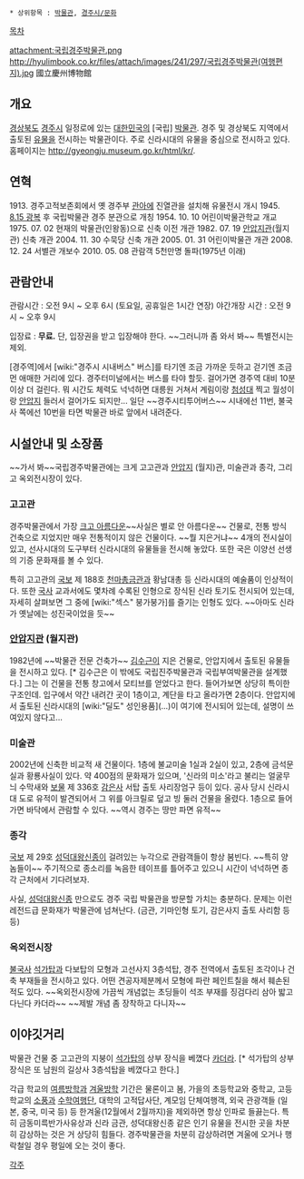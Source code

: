  * 상위항목 : [[박물관]], [[경주시/문화]]

[[목차]]

attachment:국립경주박물관.png
http://hyulimbook.co.kr/files/attach/images/241/297/국립경주박물관(여행편지).jpg 國立慶州博物館

== 개요 ==
[[경상북도]] [[경주시]] 일정로에 있는 [[대한민국]]의 [국립] [[박물관]]. 경주 및 경상북도 지역에서 출토된 [[유물]]을 전시하는 박물관이다. 주로 신라시대의 유물을 중심으로 전시하고 있다. 홈페이지는 [[http://gyeongju.museum.go.kr/html/kr/]].

== 연혁 ==
1913. 경주고적보존회에서 옛 경주부 [[관아]]에 진열관을 설치해 유물전시 개시
1945. [[8.15 광복]] 후 국립박물관 경주 분관으로 개칭
1954. 10. 10 어린이박물관학교 개교
1975. 07. 02 현재의 박물관(인왕동)으로 신축 이전 개관
1982. 07. 19 [[안압지]]관(월지관) 신축 개관
2004. 11. 30 수묵당 신축 개관
2005. 01. 31 어린이박물관 개관
2008. 12. 24 서별관 개보수
2010. 05. 08 관람객 5천만명 돌파(1975년 이래)

== 관람안내 ==
관람시간 : 오전 9시 ~ 오후 6시 (토요일, 공휴일은 1시간 연장)
야간개장 시간 : 오전 9시 ~ 오후 9시

입장료 : '''무료.''' 단, 입장권을 받고 입장해야 한다. ~~그러니까 좀 와서 봐~~ 특별전시는 제외.

[경주역]에서 [wiki:"경주시 시내버스" 버스]를 타기엔 조금 가까운 듯하고 걷기엔 조금 먼 애매한 거리에 있다. 경주터미널에서는 버스를 타야 할듯. 걸어가면 경주역 대비 10분 이상 더 걸린다. 뭐 시간도 체력도 넉넉하면 대릉원 거쳐서 계림이랑 [[첨성대]] 찍고 월성이랑 [[안압지]] 들러서 걸어가도 되지만... 일단 ~~경주시티투어버스~~ 시내에선 11번, 불국사 쪽에선 10번을 타면 박물관 바로 앞에서 내려준다.

== 시설안내 및 소장품 ==
~~가서 봐~~국립경주박물관에는 크게 고고관과 [[안압지]] (월지)관, 미술관과 종각, 그리고 옥외전시장이 있다.

=== 고고관 ===
경주박물관에서 가장 [[크고 아름다운]]~~사실은 별로 안 아름다운~~ 건물로, 전통 방식 건축으로 지었지만 매우 전통적이지 않은 건물이다. ~~뭘 지은거냐~~ 4개의 전시실이 있고, 선사시대의 도구부터 신라시대의 유물들을 전시해 놓았다. 또한 국은 이양선 선생의 기증 문화재를 볼 수 있다.

특히 고고관의 [[국보]] 제 188호 [[천마총]]금관과 황남대총 등 신라시대의 예술품이 인상적이다. 또한 [[국사]] 교과서에도 몇차례 수록된 인형으로 장식된 신라 토기도 전시되어 있는데, 자세히 살펴보면 그 중에 [wiki:"섹스" 붕가붕가]를 즐기는 인형도 있다. ~~아마도 신라가 옛날에는 성진국이었을 듯~~

=== [[안압지]]관 (월지관) ===
1982년에 ~~박물관 전문 건축가~~ [[김수근]]이 지은 건물로, 안압지에서 출토된 유물들을 전시하고 있다. [* 김수근은 이 밖에도 국립진주박물관과 국립부여박물관을 설계했다.] 그는 이 건물을 전통 창고에서 모티브를 얻었다고 한다. 들어가보면 상당히 특이한 구조인데. 입구에서 약간 내려간 곳이 1층이고, 계단을 타고 올라가면 2층이다. 안압지에서 출토된 신라시대의 [wiki:"딜도" 성인용품](...)이 여기에 전시되어 있는데, 설명이 쓰여있지 않다고...

=== 미술관 ===
2002년에 신축한 비교적 새 건물이다. 1층에 불교미술 1실과 2실이 있고, 2층에 금석문실과 황룡사실이 있다. 약 400점의 문화재가 있으며, '신라의 미소'라고 불리는 얼굴무늬 수막새와 [[보물]] 제 336호 [[감은사]] 서탑 출토 사리장엄구 등이 있다. 공사 당시 신라시대 도로 유적이 발견되어서 그 위를 아크릴로 덮고 빙 둘러 건물을 올렸다. 1층으로 들어가면 바닥에서 관람할 수 있다. ~~역시 경주는 땅만 파면 유적~~

=== 종각 ===
[[국보]] 제 29호 [[성덕대왕신종]]이 걸려있는 누각으로 관람객들이 항상 붐빈다. ~~특히 양놈들이~~ 주기적으로 종소리를 녹음한 테이프를 틀어주고 있으니 시간이 넉넉하면 종각 근처에서 기다려보자.

사실, [[성덕대왕신종]] 만으로도 경주 국립 박물관을 방문할 가치는 충분하다. 
문제는 이런 레전드급 문화재가 박물관에 넘쳐난다. (금관, 기마인형 토기, 감은사지 출토 사리함 등등)
=== 옥외전시장 ===
[[불국사]] [[석가탑]]과 다보탑의 모형과 고선사지 3층석탑, 경주 전역에서 출토된 조각이나 건축 부재들을 전시하고 있다. 어떤 견공자제분께서 모형에 파란 페인트칠을 해서 훼손된 적도 있다. ~~옥외전시장에 가끔씩 개념없는 초딩들이 석조 부재를 징검다리 삼아 밟고 다닌다 카더라~~ ~~제발 개념 좀 장착하고 다니자~~

== 이야깃거리 ==
박물관 건물 중 고고관의 지붕이 [[석가탑]]의 상부 장식을 베꼈다 [[카더라]]. [* 석가탑의 상부 장식은 또 남원의 길상사 3층석탑을 베꼈다고 한다.] 

각급 학교의 [[여름방학]]과 [[겨울방학]] 기간은 물론이고 봄, 가을의 초등학교와 중학교, 고등학교의 [[소풍]]과 [[수학여행]]단, 대학의 고적답사단, 계모임 단체여행객, 외국 관광객들 (일본, 중국, 미국 등) 등 한겨울(12월에서 2월까지)을 제외하면 항상 인파로 들끓는다. 특히 금동미륵반가사유상과 신라 금관, 성덕대왕신종 같은 인기 유물을 전시한 곳을 차분히 감상하는 것은 거 상당히 힘들다. 경주박물관을 차분히 감상하려면 겨울에 오거나 행락철일 경우 평일에 오는 것이 좋다.

[[각주]]
